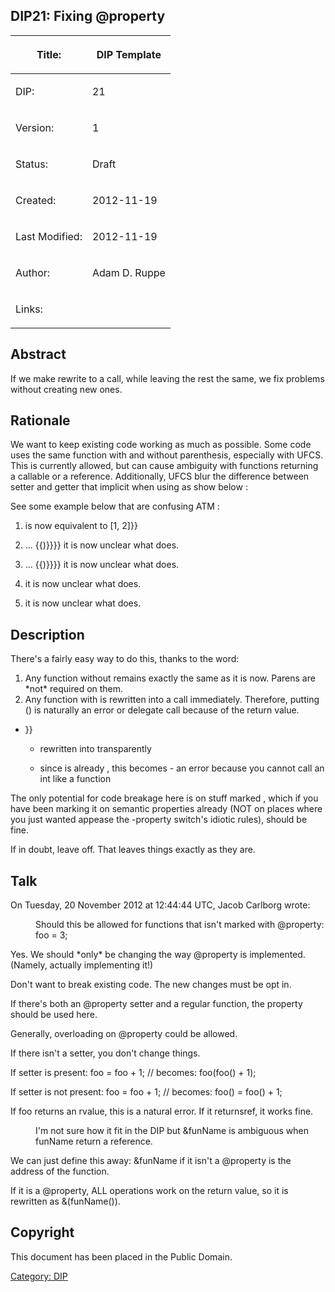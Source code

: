 == DIP21: Fixing @property ==
{| class="wikitable"
!Title:	
!'''DIP Template'''
|-
|DIP:	
|21
|-
|Version:
|1
|-
|Status:
|Draft
|-
|Created:
|2012-11-19
|-
|Last Modified:
|2012-11-19
|-
|Author:
|Adam D. Ruppe
|-
|Links:
|
|}

== Abstract ==
If we make {{code|@property}} rewrite to a call, while leaving the rest the same, we fix problems without creating new ones.

== Rationale ==
We want to keep existing code working as much as possible. Some code uses the same function with and without parenthesis, especially with UFCS. This is currently allowed, but can cause ambiguity with functions returning a callable or a reference. Additionally, UFCS blur the difference between setter and getter that implicit when using {{code|@property}} as show below :

See some example below that are confusing ATM :
# {{code|[1, 2].front}} is now equivalent to {{code|front {{=}} [1, 2]}}
# {{code|void function() foo() {{(}} ... {{)}}}} it is now unclear what {{code|foo()}} does.
# {{code|@property void function() foo() {{(}} ... {{)}}}} it is now unclear what {{code|foo()}} does.
# {{code|ref int foo()}} it is now unclear what {{code|&foo}} does.
# {{code|@property ref int foo()}} it is now unclear what {{code|&foo}} does.

== Description ==
There's a fairly easy way to do this, thanks to the {{code|@property}} word:
# Any function without {{code|@property}} remains exactly the same as it is now. Parens are *not* required on them.
# Any function with {{code|@property}} is rewritten into a call immediately. Therefore, putting () is naturally an error or delegate call because of the return value.

*{{code|@property int foo() {{()}}}}
**{{code|foo;}} rewritten into {{code|foo()}} transparently
**{{code|foo();}} since {{code|foo}} is already {{code|foo()}}, this becomes {{code|foo()()}} - an error because you cannot call an int like a function

The only potential for code breakage here is on stuff marked {{code|@property}}, which if you have been marking it on semantic properties already (NOT on places where you just wanted appease the -property switch's idiotic rules), should be fine.

If in doubt, leave {{code|@property}} off. That leaves things exactly as they are.

== Talk ==
On Tuesday, 20 November 2012 at 12:44:44 UTC, Jacob Carlborg wrote:
: Should this be allowed for functions that isn't marked with @property: foo = 3;

Yes. We should *only* be changing the way @property is implemented. (Namely, actually implementing it!)

Don't want to break existing code. The new changes must be opt in.


If there's both an @property setter and a regular function, the property should be used here.


Generally, overloading on @property could be allowed.


If there isn't a setter, you don't change things.

If setter is present: foo = foo + 1; // becomes: foo(foo() + 1);

If setter is not present: foo = foo + 1; // becomes: foo() = foo() + 1;

If foo returns an rvalue, this is a natural error. If it returnsref, it works fine.

:I'm not sure how it fit in the DIP but &funName is ambiguous when funName return a reference.

We can just define this away: &funName if it isn't a @property is the address of the function.

If it is a @property, ALL operations work on the return value, so it is rewritten as &(funName()).

== Copyright ==
This document has been placed in the Public Domain.
[[Category: DIP]]